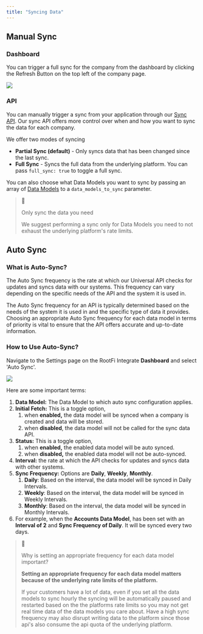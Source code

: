 ```yaml
---
title: "Syncing Data"
---
```


## Manual Sync

### Dashboard

You can trigger a full sync for the company from the dashboard by clicking the Refresh Button on the top left of the company page.

![](/images/81af569-image.png)

### API

You can manually trigger a sync from your application through our [Sync API](https://postman.rootfi.dev/#6ca4c34c-bbf3-4bbe-9c29-65061b0daca1). Our sync API offers more control over when and how you want to sync the data for each company. 

We offer two modes of syncing 

* **Partial Sync (default)** \- Only syncs data that has been changed since the last sync.
* **Full Sync** \- Syncs the full data from the underlying platform. You can pass `full_sync: true` to toggle a full sync.

You can also choose what Data Models you want to sync by passing an array of [Data Models](/docs/enums#data-models) to a `data_models_to_sync` parameter.

> 🚧
> 
> Only sync the data you need
> 
> We suggest performing a sync only for Data Models you need to not exhaust the underlying platform's rate limits.
  
  
## Auto Sync

### What is Auto-Sync?

The Auto Sync frequency is the rate at which our Universal API checks for updates and syncs data with our systems. This frequency can vary depending on the specific needs of the API and the system it is used in.

The Auto Sync frequency for an API is typically determined based on the needs of the system it is used in and the specific type of data it provides. Choosing an appropriate Auto Sync frequency for each data model in terms of priority is vital to ensure that the API offers accurate and up-to-date information.

  
### How to Use Auto-Sync?

Navigate to the Settings page on the RootFi Integrate **Dashboard** and select 'Auto Sync'.

![](/images/d3b6795-Screenshot_2022-12-19_at_16.08.02.png)

Here are some important terms:

1. **Data Model:** The Data Model to which auto sync configuration applies.
2. **Initial Fetch:** This is a toggle option,  
   1. when **enabled,** the data model will be synced when a company is created and data will be stored.  
   2. when **disabled**, the data model will not be called for the sync data API.
3. **Status:** This is a toggle option,  
   1. when **enabled,** the enabled data model will be auto synced.  
   2. when **disabled,** the enabled data model will not be auto-synced.
4. **Interval:** the rate at which the API checks for updates and syncs data with other systems.
5. **Sync Frequency:** Options are **Daily**, **Weekly**, **Monthly**.  
   1. **Daily**: Based on the interval, the data model will be synced in Daily Intervals.  
   2. **Weekly**: Based on the interval, the data model will be synced in Weekly Intervals.  
   3. **Monthly**: Based on the interval, the data model will be synced in Monthly Intervals.
6. For example, when the **Accounts Data Model**, has been set with an **Interval of 2** and **Sync Frequency of Daily**. It will be synced every two days.

  
> 📘
> 
> Why is setting an appropriate frequency for each data model important?
> 
> **Setting an appropriate frequency for each data model matters because of the underlying rate limits of the platform.** 
> 
> If your customers have a lot of data, even if you set all the data models to sync hourly the syncing will be automatically paused and restarted based on the the platforms rate limits so you may not get real time data of the data models you care about. Have a high sync frequency may also disrupt writing data to the platform since those api's also consume the api quota of the underlying platform.